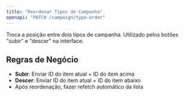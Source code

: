 ```yaml
---
title: "Reordenar Tipos de Campanha"
openapi: "PATCH /campaign/type-order"
---
```


Troca a posição entre dois tipos de campanha. Utilizado pelos botões "subir" e "descer" na interface.

## Regras de Negócio

- **Subir**: Enviar ID do item atual + ID do item acima
- **Descer**: Enviar ID do item atual + ID do item abaixo
- Após reordenação, fazer refetch automático da lista

